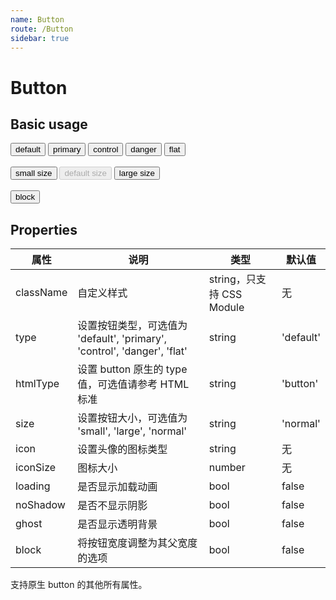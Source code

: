 ```yaml
---
name: Button
route: /Button
sidebar: true
---
```



# Button

## Basic usage

<Playground>
  <Button icon="edit">default</Button>
  <Button type="primary" icon="form">primary</Button>
  <Button type="control" icon="copy">control</Button>
  <Button type="danger" icon="delete">danger</Button>
  <Button type="flat" icon="global">flat</Button>
  <br/><br/>
  <Button loading type="primary" size="small">small size</Button>
  <Button disabled type="primary">default size</Button>
  <Button noShadow type="primary" size="large">large size</Button>
  <br/><br/>
  <Button type="primary" block>block</Button>
</Playground>

## Properties

| 属性 | 说明 | 类型 | 默认值 |
| ---- | ---- | ---- | ---- |
| className | 自定义样式 | string，只支持 CSS Module | 无 |
| type | 设置按钮类型，可选值为 'default', 'primary', 'control', 'danger', 'flat' | string | 'default' |
| htmlType | 设置 button 原生的 type 值，可选值请参考 HTML 标准 | string | 'button' |
| size | 设置按钮大小，可选值为 'small', 'large', 'normal' | string | 'normal' |
| icon | 设置头像的图标类型 | string | 无 |
| iconSize | 图标大小 | number | 无 |
| loading | 是否显示加载动画 | bool | false |
| noShadow | 是否不显示阴影 | bool | false |
| ghost | 是否显示透明背景 | bool | false |
| block | 将按钮宽度调整为其父宽度的选项 | bool | false |

支持原生 button 的其他所有属性。
